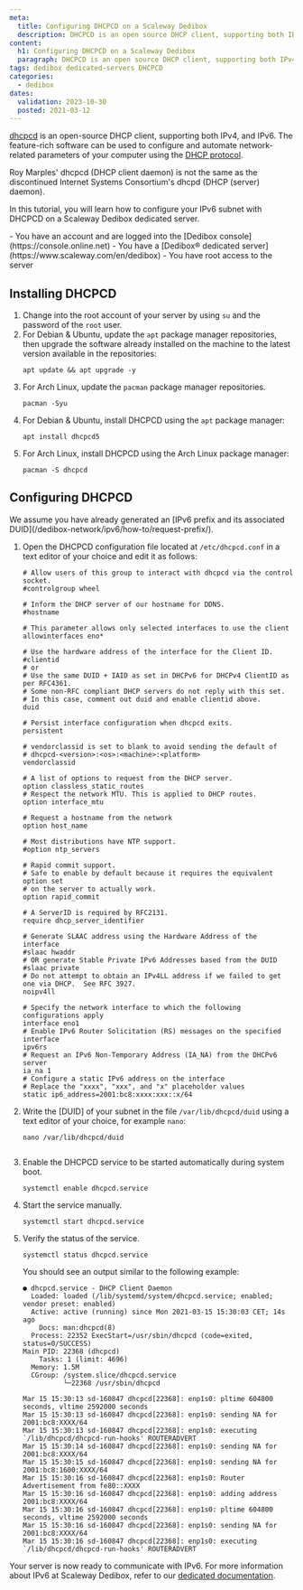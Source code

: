 ```yaml
---
meta:
  title: Configuring DHCPCD on a Scaleway Dedibox
  description: DHCPCD is an open source DHCP client, supporting both IPv4, and IPv6.
content:
  h1: Configuring DHCPCD on a Scaleway Dedibox
  paragraph: DHCPCD is an open source DHCP client, supporting both IPv4, and IPv6.
tags: dedibox dedicated-servers DHCPCD
categories:
  - dedibox
dates:
  validation: 2023-10-30
  posted: 2021-03-12
---
```


[dhcpcd](https://roy.marples.name/projects/dhcpcd/) is an open-source DHCP client, supporting both IPv4, and IPv6. The feature-rich software can be used to configure and automate network-related parameters of your computer using the [DHCP protocol](http://en.wikipedia.org/wiki/Dynamic_Host_Configuration_Protocol).

<Message type="note">
Roy Marples' dhcpcd (DHCP client daemon) is not the same as the discontinued Internet Systems Consortium's dhcpd (DHCP (server) daemon).
</Message>

In this tutorial, you will learn how to configure your IPv6 subnet with DHCPCD on a Scaleway Dedibox dedicated server.

<Macro id="iam-requirements" />

<Message type="requirement">
  - You have an account and are logged into the [Dedibox console](https://console.online.net)
  - You have a [Dedibox&reg; dedicated server](https://www.scaleway.com/en/dedibox)
  - You have root access to the server
</Message>


## Installing DHCPCD

1. Change into the root account of your server by using `su` and the password of the `root` user.
2. For Debian & Ubuntu, update the `apt` package manager repositories, then upgrade the software already installed on the machine to the latest version available in the repositories: 
    ```
    apt update && apt upgrade -y
    ```
3. For Arch Linux, update the `pacman` package manager repositories.
    ```
    pacman -Syu
    ```
4. For Debian & Ubuntu, install DHCPCD using the `apt` package manager:
    ```
    apt install dhcpcd5
    ```
5. For Arch Linux, install DHCPCD using the Arch Linux package manager:
    ```
    pacman -S dhcpcd
    ```

## Configuring DHCPCD


<Message type="note">
  We assume you have already generated an [IPv6 prefix and its associated DUID](/dedibox-network/ipv6/how-to/request-prefix/).
</Message>

1. Open the DHCPCD configuration file located at `/etc/dhcpcd.conf` in a text editor of your choice and edit it as follows:
    ```
    # Allow users of this group to interact with dhcpcd via the control socket.
    #controlgroup wheel

    # Inform the DHCP server of our hostname for DDNS.
    #hostname

    # This parameter allows only selected interfaces to use the client
    allowinterfaces eno*

    # Use the hardware address of the interface for the Client ID.
    #clientid
    # or
    # Use the same DUID + IAID as set in DHCPv6 for DHCPv4 ClientID as per RFC4361.
    # Some non-RFC compliant DHCP servers do not reply with this set.
    # In this case, comment out duid and enable clientid above.
    duid

    # Persist interface configuration when dhcpcd exits.
    persistent

    # vendorclassid is set to blank to avoid sending the default of
    # dhcpcd-<version>:<os>:<machine>:<platform>
    vendorclassid

    # A list of options to request from the DHCP server.
    option classless_static_routes
    # Respect the network MTU. This is applied to DHCP routes.
    option interface_mtu

    # Request a hostname from the network
    option host_name

    # Most distributions have NTP support.
    #option ntp_servers

    # Rapid commit support.
    # Safe to enable by default because it requires the equivalent option set
    # on the server to actually work.
    option rapid_commit

    # A ServerID is required by RFC2131.
    require dhcp_server_identifier

    # Generate SLAAC address using the Hardware Address of the interface
    #slaac hwaddr
    # OR generate Stable Private IPv6 Addresses based from the DUID
    #slaac private
    # Do not attempt to obtain an IPv4LL address if we failed to get one via DHCP.  See RFC 3927.
    noipv4ll

    # Specify the network interface to which the following configurations apply
    interface eno1
    # Enable IPv6 Router Solicitation (RS) messages on the specified interface
    ipv6rs
    # Request an IPv6 Non-Temporary Address (IA_NA) from the DHCPv6 server
    ia_na 1
    # Configure a static IPv6 address on the interface
    # Replace the "xxxx", "xxx", and "x" placeholder values
    static ip6_address=2001:bc8:xxxx:xxx::x/64
    ```
2. Write the [DUID] of your subnet in the file `/var/lib/dhcpcd/duid` using a text editor of your choice, for example `nano`:
    ```
    nano /var/lib/dhcpcd/duid
    ```
    ```
3. Enable the DHCPCD service to be started automatically during system boot.
    ```
    systemctl enable dhcpcd.service
    ```
4. Start the service manually.
    ```
    systemctl start dhcpcd.service
    ```
5. Verify the status of the service.
    ```
    systemctl status dhcpcd.service
    ```

    You should see an output similar to the following example: 

    ```
    ● dhcpcd.service - DHCP Client Daemon
      Loaded: loaded (/lib/systemd/system/dhcpcd.service; enabled; vendor preset: enabled)
      Active: active (running) since Mon 2021-03-15 15:30:03 CET; 14s ago
        Docs: man:dhcpcd(8)
      Process: 22352 ExecStart=/usr/sbin/dhcpcd (code=exited, status=0/SUCCESS)
    Main PID: 22368 (dhcpcd)
        Tasks: 1 (limit: 4696)
      Memory: 1.5M
      CGroup: /system.slice/dhcpcd.service
              └─22368 /usr/sbin/dhcpcd

    Mar 15 15:30:13 sd-160847 dhcpcd[22368]: enp1s0: pltime 604800 seconds, vltime 2592000 seconds
    Mar 15 15:30:13 sd-160847 dhcpcd[22368]: enp1s0: sending NA for 2001:bc8:XXXX/64
    Mar 15 15:30:13 sd-160847 dhcpcd[22368]: enp1s0: executing `/lib/dhcpcd/dhcpcd-run-hooks' ROUTERADVERT
    Mar 15 15:30:14 sd-160847 dhcpcd[22368]: enp1s0: sending NA for 2001:bc8:XXXX/64
    Mar 15 15:30:15 sd-160847 dhcpcd[22368]: enp1s0: sending NA for 2001:bc8:1600:XXXX/64
    Mar 15 15:30:16 sd-160847 dhcpcd[22368]: enp1s0: Router Advertisement from fe80::XXXX
    Mar 15 15:30:16 sd-160847 dhcpcd[22368]: enp1s0: adding address 2001:bc8:XXXX/64
    Mar 15 15:30:16 sd-160847 dhcpcd[22368]: enp1s0: pltime 604800 seconds, vltime 2592000 seconds
    Mar 15 15:30:16 sd-160847 dhcpcd[22368]: enp1s0: sending NA for 2001:bc8:XXXX/64
    Mar 15 15:30:16 sd-160847 dhcpcd[22368]: enp1s0: executing `/lib/dhcpcd/dhcpcd-run-hooks' ROUTERADVERT
    ```

Your server is now ready to communicate with IPv6. For more information about IPv6 at Scaleway Dedibox, refer to our [dedicated documentation](/dedibox-network/ipv6/quickstart/).

